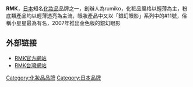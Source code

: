 {{expand|time=2010-02-16T18:15:56+00:00}}
'''RMK'''，[[日本|日本]]知名[[化妝品|化妝品]]品牌之一，創辦人為rumiko，化粧品風格以輕薄為主，粉底類產品均以輕薄透亮為主流，眼妝產品中又以「銀幻眼影」系列中的#11號，俗稱小星星最為有名，2007年推出金色版的銀幻眼影

== 外部链接 ==
*[https://web.archive.org/web/20070516032852/http://www.rmkrmk.com/japan/ RMK官方網站]
*[http://www.ilovermk.com.tw RMK台灣網站]{{Wayback|url=http://www.ilovermk.com.tw/ |date=20200130001123 }}

[[Category:化妝品品牌|Category:化妝品品牌]]
[[Category:日本品牌|Category:日本品牌]]